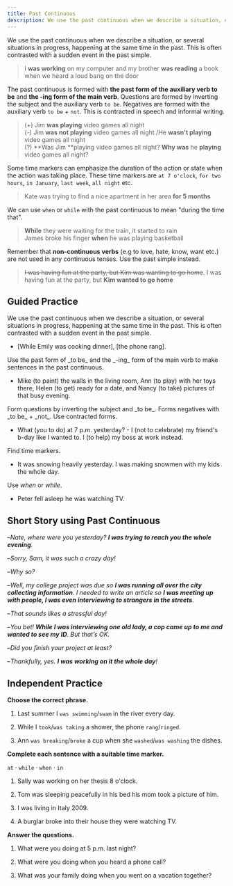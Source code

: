 ```yaml
---
title: Past Continuous
description: We use the past continuous when we describe a situation, or several situations in progress, happening at the same time in the past
---
```


We use the past continuous when we describe a situation, or several situations in progress, happening at the same time in the past. This is often contrasted with a sudden event in the past simple.

> I **was working** on my computer and my brother **was reading** a book <Tooltip content="background situation" /> when we heard a loud bang on the door <Tooltip content="Sudden event" />

The past continuous is formed with **the past form of the auxiliary verb to be** and **the -ing form of the main verb**. Questions are formed by inverting the subject and the auxiliary verb `to be`. Negatives are formed with the auxiliary verb `to be` + `not`. This is contracted in speech and informal writing.

> (+) Jim **was playing** video games all night  
> (-) Jim **was not playing** video games all night./He **wasn't playing** video games all night  
> (?) **Was Jim **playing video games all night? **Why was** he **playing** video games all night?

Some time markers can emphasize the duration of the action or state when the action was taking place. These time markers are `at 7 o'clock`, `for two hours`, `in January`, `last week`, `all night` etc.

> Kate was trying to find a nice apartment in her area **for 5 months**

We can use `when` or `while` with the past continuous to mean "during the time that".

> **While** they were waiting for the train, it started to rain  
>  James broke his finger **when** he was playing basketball

Remember that **non-continuous verbs** (e.g to love, hate, know, want etc.) are not used in any continuous tenses. Use the past simple instead.

> ~~I was having fun at the party, but Kim was wanting to go home~~. I was having fun at the party, but **Kim wanted to go home**

## Guided Practice

<Callout mt={8}>
  We use the past continuous when we describe a situation, or several situations in
  progress, happening at the same time in the past. This is often contrasted with a sudden
  event in the past simple.
</Callout>

- [While Emily was cooking dinner], [the phone rang]. <Tooltip content="[1] - background event; [2] - sudden event" />

<Callout>
  Use the past form of _to be_ and the _-ing_ form of the main verb to make sentences in
  the past continuous.
</Callout>

- Mike (to paint) the walls in the living room, Ann (to play) with her toys there, Helen (to get) ready for a date, and Nancy (to take) pictures of that busy evening. <Tooltip content="Mike was painting the walls in the living room, Ann was playing with her toys there, Helen was getting ready for a date, and Nancy was taking pictures of that busy evening." />

<Callout>
  Form questions by inverting the subject and _to be_. Forms negatives with _to be_ +
  _not_. Use contracted forms.
</Callout>

- What (you to do) at 7 p.m. yesterday? - I (not to celebrate) my friend's b-day like I wanted to. I (to help) my boss at work instead. <Tooltip content="What were you doing at 7 p.m. yesterday? - I wasn't celebrate my friend's b-day like I wanted to. I was helping my boss at work instead." />

<Callout>Find time markers.</Callout>

- It was snowing heavily yesterday. I was making snowmen with my kids the whole day. <Tooltip content="yesterday, the whole day" />

<Callout>Use _when_ or _while_.</Callout>

- Peter fell asleep <Blank /> he was watching TV. <Tooltip content="when" />

## Short Story using Past Continuous

–_Nate, where were you yesterday? **I was trying to reach you the whole evening**._

–_Sorry, Sam, it was such a crazy day!_

–_Why so?_

–_Well, my college project was due so **I was running all over the city collecting information**. I needed to write an article so **I was meeting up with people, I was even interviewing to strangers in the streets**._

–_That sounds likes a stressful day!_

–_You bet! **While I was interviewing one old lady, a cop came up to me and wanted to see my ID**. But that’s OK._

–_Did you finish your project at least?_

–_Thankfully, yes. **I was working on it the whole day**!_

## Independent Practice

**Choose the correct phrase.**

1. Last summer I `was swimming`/`swam` in the river every day. <Tooltip content="was swimming" />

2. While I `took`/`was taking` a shower, the phone `rang`/`ringed`. <Tooltip content="was taking, rang" />

3. Ann `was breaking`/`broke` a cup when she `washed`/`was washing` the dishes. <Tooltip content="broke, was washing" />

**Complete each sentence with a suitable time marker.**

`at` · `while` · `when` · `in`

1. Sally was working on her thesis <Blank /> 8 o'clock. <Tooltip content="at" />

2. Tom was sleeping peacefully in his bed <Blank /> his mom took a picture of him. <Tooltip content="when" />

3. I was living in Italy <Blank /> 2009. <Tooltip content="in" />

4. A burglar broke into their house <Blank /> they were watching TV. <Tooltip content="while" />

**Answer the questions.**

1. What were you doing at 5 p.m. last night? <Tooltip content="I was watching a movie with my friends." />

2. What were you doing when you heard a phone call? <Tooltip content="I was having a bath when I heard a phone call." />

3. What was your family doing when you went on a vacation together? <Tooltip content="My family was spending time at the beach when we went on a vacation together." />

